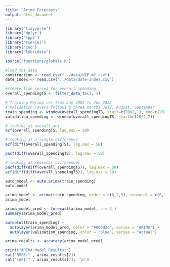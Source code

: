 ```yaml
---
title: "Arima Forecasts"
output: html_document
---
```

```r
library("tidyverse")
library("dplyr")
library('fpp2')
library('tseries')
library("zoo")
library("lubridate")
```

```r

source("functions/globals.R")

```

```r
#load the data
construction <- read.csv("../data/VIP-mf.csv")
date_index <- read.csv("../data/date-index.csv")
```
```r
#create time series for overall spending
overall_spendingTS <- filter_data_ts(1, 1)

# Training Period set from Jan 2002 to Jun 2022
# Validation covers following three months July, August, September
train_spending <- window(overall_spendingTS, start=c(2002,1), end=c(2022,6))
validation_spending <- window(overall_spendingTS, start=c(2022,7))
```

```r
# looking at overall acf
acf(overall_spendingTS, lag.max = 50)

# looking at a single difference
acf(diff(overall_spendingTS), lag.max = 50)

pacf(diff(overall_spendingTS), lag.max = 50)
```

```r
# looking at seasonal differences
pacf(diff(diff(overall_spendingTS)), lag.max = 50)
acf(diff(diff(overall_spendingTS)), lag.max = 50)
```

```r
auto_model <- auto.arima(train_spending)
auto_model
```
```r
arima_model <- arima(train_spending, order = c(0,2,3), seasonal = c(0,1,2))
arima_model
```
```r
arima_model_pred <- forecast(arima_model, h = 3 )
summary(arima_model_pred)
```
```r
autoplot(train_spending) +
  autolayer(arima_model_pred, color = "#006d2c", series = "ARIMA") +
  autolayer(validation_spending, color = "blue", series = "Actual")
```
```r
arima_results <- accuracy(arima_model_pred)

print("ARIMA Model Results:")
cat("RMSE:" , arima_results[2])
cat("\nF1:" , arima_results[7], '\n')
```
